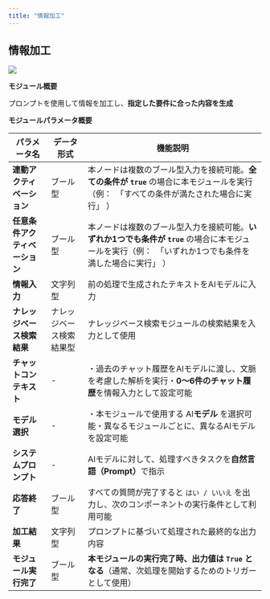 ```yaml
---
title: "情報加工"
---
```


## **情報加工**

![](https://uxkpl4cba3j.feishu.cn/space/api/box/stream/download/asynccode/?code=NTMzYzAxZTA5NjRkNzhjOWM4YTQxYTYwODk2NjRhODRfcHM3MzVMWEdFS2RqcHllN3FnZzRkbVo5YzlKZHcyME9fVG9rZW46QUpTOGJwUzJBb1dXOTh4Ymx4NmNMRHJPbmpZXzE3NDI5OTY5NzY6MTc0MzAwMDU3Nl9WNA)

**モジュール概要**

プロンプトを使用して情報を加工し、**指定した要件に合った内容を生成**

**モジュールパラメータ概要**

| パラメータ名            | データ形式        | 機能説明                                                                                            |
| ----------------- | ------------ | ----------------------------------------------------------------------------------------------- |
| **連動アクティベーション**   | ブール型         | 本ノードは複数のブール型入力を接続可能。**全ての条件が `true`&#x20;**&#x20;の場合に本モジュールを実行（例：　「すべての条件が満たされた場合に実行」 ）         |
| **任意条件アクティベーション** | ブール型         | 本ノードは複数のブール型入力を接続可能。**いずれか1つでも条件が `true`&#x20;**&#x306E;場合に本モジュールを実行（例：　「いずれか1つでも条件を満した場合に実行」 ） |
| **情報入力**          | 文字列型         | 前の処理で生成されたテキストをAIモデルに入力                                                                         |
| **ナレッジベース検索結果**   | ナレッジベース検索結果型 | ナレッジベース検索モジュールの検索結果を入力として使用                                                                     |
| **チャットコンテキスト**    | -            | ・過去のチャット履歴をAIモデルに渡し、文脈を考慮した解析を実行・**0～6件のチャット履歴**を情報入力として設定可能                                    |
| **モデル選択**         | -            | ・本モジュールで使用する AI**モデル** を選択可能・異なるモジュールごとに、異なるAIモデルを設定可能                                          |
| **システムプロンプト**     | -            | AIモデルに対して、処理すべきタスクを**自然言語（Prompt）**&#x3067;指示                                                   |
| **応答終了**          | ブール型         | すべての質問が完了すると `はい / いいえ` を出力し、次のコンポーネントの実行条件として利用可能                                              |
| **加工結果**          | 文字列型         | プロンプトに基づいて処理された最終的な出力内容                                                                         |
| **モジュール実行完了**     | ブール型         | **本モジュールの実行完了時、出力値は `True` となる**（通常、次処理を開始するためのトリガーとして使用）                                       |

